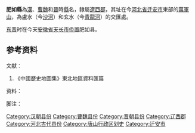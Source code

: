 '''肥如縣'''為[[汉朝|漢]]、[[曹魏|曹魏]]和[[晋朝|晉]]時[[縣|縣]]名，隸屬[[遼西郡|遼西郡]]，其址在今[[河北省|河北省]][[迁安市|迁安市]]東部的[[萬軍山|萬軍山]]，為盧水（今[[沙河_(唐山)|沙河]]）和玄水（今[[青龍河|青龍河]]）的交匯處。

[[东晋|东晋]]时在今天[[安徽省|安徽省]][[天长市|天长市]][[侨县|侨置]]肥如县。
==参考资料==

;文献：
{{ReflistH}}
#《中國歷史地圖集》東北地區資料匯篇
{{ReflistF}}
;资料：
{{ReflistH}}

{{ReflistF}}
;脚注：
{{Reflist|2}}

{{DEFAULTSORT:F}}
[[Category:汉朝县份|Category:汉朝县份]]
[[Category:曹魏县份|Category:曹魏县份]]
[[Category:晋朝县份|Category:晋朝县份]]
[[Category:辽西郡|Category:辽西郡]]
[[Category:河北古代县份|Category:河北古代县份]]
[[Category:唐山行政区划史|Category:唐山行政区划史]]
[[Category:迁安市|Category:迁安市]]